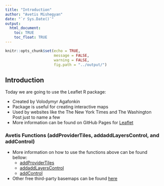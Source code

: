 ```yaml
---
title: "Introduction"
author: "Avetis Mishegyan"
date: "`r Sys.Date()`"
output:
  html_document:
    toc: TRUE
    toc_float: TRUE
---
```


```r
knitr::opts_chunk$set(echo = TRUE,
                      message = FALSE,
                      warning = FALSE,
                      fig.path = "../output/")
```

## Introduction

Today we are going to use the Leaflet R package:

* Created by Volodymyr Agafonkin
* Package is useful for creating interactive maps
* Used by websites like the The New York Times and The Washington Post just to name a few
* More information can be found on GitHub Pages for [Leaflet](https://rstudio.github.io/leaflet/)

### Avetis Functions (addProviderTiles, addaddLayersControl, and addControl)

* More information on how to use the functions above can be found bellow:
  * [addProviderTiles](https://rstudio.github.io/leaflet/basemaps.html)
  * [addaddLayersControl](https://bookdown.org/nicohahn/making_maps_with_r5/docs/leaflet.html)
  * [addControl](https://www.rdocumentation.org/packages/leaflet/versions/2.1.2/topics/addControl)
* Other free third-party basemaps can be found [here](http://leaflet-extras.github.io/leaflet-providers/preview/index.html)